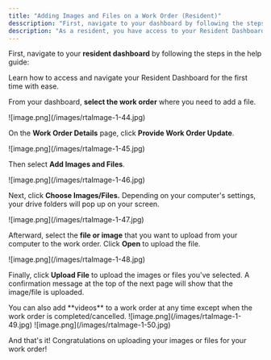 ```yaml
---
title: "Adding Images and Files on a Work Order (Resident)"
desscription: "First, navigate to your dashboard by following the steps in the help guide: **[Resident Dashboard Overview](/s/topic/0TO5e000000h9wrGAA/Resident-Dashboard-Overview)**. Once logged in, select which work order you need to add images or files."
description: "As a resident, you have access to your Resident Dashboard from where you can access your existing and past maintenance requests. If you need to add images and files on any of your work orders, follow the steps below."
---
```


First, navigate to your **resident dashboard** by following the steps in the help guide:

<Card title="Resident Dashboard Overview" icon="chalkboard-user" iconType="duotone" href="/s/topic/0TO5e000000h9wrGAA/Resident-Dashboard-Overview">
  Learn how to access and navigate your Resident Dashboard for the first time with ease.
</Card>

From your dashboard, **select the work order** where you need to add a file.

<Frame>
  ![image.png](/images/rtaImage-1-44.jpg)
</Frame>

On the **Work Order Details** page, click **Provide Work Order Update**.

<Frame>
  ![image.png](/images/rtaImage-1-45.jpg)
</Frame>

Then select **Add Images and Files**.

<Frame>
  ![image.png](/images/rtaImage-1-46.jpg)
</Frame>

Next, click **Choose Images/Files.** Depending on your computer's settings, your drive folders will pop up on your screen.

<Frame>
  ![image.png](/images/rtaImage-1-47.jpg)
</Frame>

Afterward, select the **file or image** that you want to upload from your computer to the work order. Click **Open** to upload the file.

<Frame>
  ![image.png](/images/rtaImage-1-48.jpg)
</Frame>

Finally, click **Upload File** to upload the images or files you've selected. A confirmation message at the top of the next page will show that the image/file is uploaded. 

<Tip>
  You can also add **videos** to a work order at any time except when the work order is completed/cancelled.
</Tip>

<Frame>
  ![image.png](/images/rtaImage-1-49.jpg)
</Frame>

<Frame>
  ![image.png](/images/rtaImage-1-50.jpg)
</Frame>

And that's it\! Congratulations on uploading your images or files for your work order\!